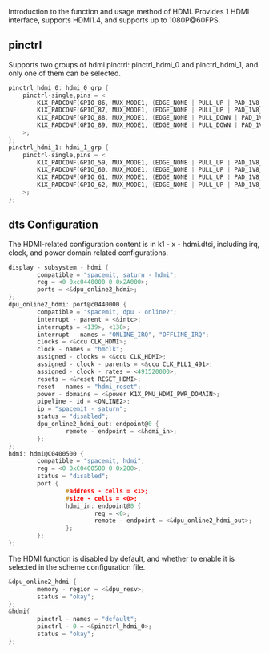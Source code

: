 Introduction to the function and usage method of HDMI.
Provides 1 HDMI interface, supports HDMI1.4, and supports up to 1080P@60FPS.
## pinctrl
Supports two groups of hdmi pinctrl: pinctrl_hdmi_0 and pinctrl_hdmi_1, and only one of them can be selected.
```c
pinctrl_hdmi_0: hdmi_0_grp {
    pinctrl-single,pins = <
        K1X_PADCONF(GPIO_86, MUX_MODE1, (EDGE_NONE | PULL_UP | PAD_1V8_DS2))         /* hdmi_tx_hscl */
        K1X_PADCONF(GPIO_87, MUX_MODE1, (EDGE_NONE | PULL_UP | PAD_1V8_DS2))         /* hdmi_tx_hsda */
        K1X_PADCONF(GPIO_88, MUX_MODE1, (EDGE_NONE | PULL_DOWN | PAD_1V8_DS2))       /* hdmi_tx_hcec */
        K1X_PADCONF(GPIO_89, MUX_MODE1, (EDGE_NONE | PULL_DOWN | PAD_1V8_DS2))       /* hdmi_tx_pdp */
    >;
};
pinctrl_hdmi_1: hdmi_1_grp {
    pinctrl-single,pins = <
        K1X_PADCONF(GPIO_59, MUX_MODE1, (EDGE_NONE | PULL_UP | PAD_1V8_DS2))         /* hdmi_tx_hscl */
        K1X_PADCONF(GPIO_60, MUX_MODE1, (EDGE_NONE | PULL_UP | PAD_1V8_DS2))         /* hdmi_tx_hsda */
        K1X_PADCONF(GPIO_61, MUX_MODE1, (EDGE_NONE | PULL_UP | PAD_1V8_DS2))         /* hdmi_tx_hcec */
        K1X_PADCONF(GPIO_62, MUX_MODE1, (EDGE_NONE | PULL_UP | PAD_1V8_DS2))         /* hdmi_tx_pdp */
    >;
};
```
## dts Configuration
The HDMI-related configuration content is in k1 - x - hdmi.dtsi, including irq, clock, and power domain related configurations.
```c
display - subsystem - hdmi {
        compatible = "spacemit, saturn - hdmi";
        reg = <0 0xc0440000 0 0x2A000>;
        ports = <&dpu_online2_hdmi>;
};
dpu_online2_hdmi: port@c0440000 {
        compatible = "spacemit, dpu - online2";
        interrupt - parent = <&intc>;
        interrupts = <139>, <138>;
        interrupt - names = "ONLINE_IRQ", "OFFLINE_IRQ";
        clocks = <&ccu CLK_HDMI>;
        clock - names = "hmclk";
        assigned - clocks = <&ccu CLK_HDMI>;
        assigned - clock - parents = <&ccu CLK_PLL1_491>;
        assigned - clock - rates = <491520000>;
        resets = <&reset RESET_HDMI>;
        reset - names = "hdmi_reset";
        power - domains = <&power K1X_PMU_HDMI_PWR_DOMAIN>;
        pipeline - id = <ONLINE2>;
        ip = "spacemit - saturn";
        status = "disabled";
        dpu_online2_hdmi_out: endpoint@0 {
                remote - endpoint = <&hdmi_in>;
        };
};
hdmi: hdmi@C0400500 {
        compatible = "spacemit, hdmi";
        reg = <0 0xC0400500 0 0x200>;
        status = "disabled";
        port {
                #address - cells = <1>;
                #size - cells = <0>;
                hdmi_in: endpoint@0 {
                        reg = <0>;
                        remote - endpoint = <&dpu_online2_hdmi_out>;
                };
        };
};
```
The HDMI function is disabled by default, and whether to enable it is selected in the scheme configuration file.
```c
&dpu_online2_hdmi {
        memory - region = <&dpu_resv>;
        status = "okay";
};
&hdmi{
        pinctrl - names = "default";
        pinctrl - 0 = <&pinctrl_hdmi_0>;
        status = "okay";
};
```